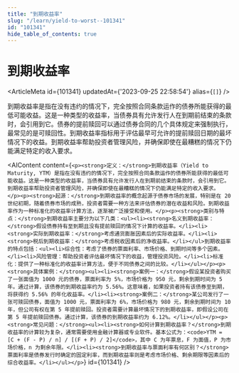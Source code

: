 ```yaml
---
title: "到期收益率"
slug: "/learn/yield-to-worst--101341"
id: "101341"
hide_table_of_contents: true
---
```



# 到期收益率

<ArticleMeta id={101341} updatedAt={'2023-09-25 22:58:54'} alias={`[]`} />
<div className='border-solid border-b border-t-0 my-4 border-[var(--ifm-color-gray-300)]' />

到期收益率是指在没有违约的情况下，完全按照合同条款运作的债券所能获得的最低可能收益。这是一种类型的收益率，当债券具有允许发行人在到期前结束的条款时，会引用到它。债券的提前赎回可以通过债券合同的几个具体规定来强制执行，最常见的是可赎回性。到期收益率指标用于评估最早可允许的提前赎回日期的最坏情况下的收益。到期收益率帮助投资者管理风险，并确保即使在最糟糕的情况下仍能满足特定的收入要求。

<AIContent content={`<p><strong>定义：</strong>到期收益率（Yield to Maturity, YTM）是指在没有违约的情况下，完全按照合同条款运作的债券所能获得的最低可能收益。这是一种类型的收益率，当债券具有允许发行人在到期前结束的条款时，会引用到它。到期收益率帮助投资者管理风险，并确保即使在最糟糕的情况下仍能满足特定的收入要求。</p><p><strong>起源：</strong>到期收益率的概念起源于债券市场的发展，特别是在 20 世纪初期，随着债券市场的成熟，投资者需要一种方法来评估债券的潜在收益和风险。到期收益率作为一种标准化的收益率计算方法，逐渐被广泛接受和使用。</p><p><strong>类别与特点：</strong>到期收益率主要分为以下几类：<ul><li><strong>名义到期收益率：</strong>假设债券持有至到期且没有提前赎回的情况下计算的收益率。</li><li><strong>实际到期收益率：</strong>考虑通货膨胀因素后的实际收益率。</li><li><strong>税后到期收益率：</strong>考虑税收因素后的净收益率。</li></ul>到期收益率的特点包括：<ul><li>综合性：考虑了债券的票面利率、市场价格、到期时间等多个因素。</li><li>风险管理：帮助投资者评估最坏情况下的收益，管理投资风险。</li><li>标准化：提供了一种标准化的收益率计算方法，便于不同债券之间的比较。</li></ul></p><p><strong>具体案例：</strong><ul><li><strong>案例一：</strong>假设某投资者购买了一张面值为 1000 元的债券，票面利率为 5%，市场价格为 950 元，剩余到期时间为 5 年。通过计算，该债券的到期收益率约为 5.56%。这意味着，如果投资者持有该债券至到期，将获得约 5.56% 的年化收益率。</li><li><strong>案例二：</strong>某公司发行了一张可赎回债券，面值为 1000 元，票面利率为 6%，市场价格为 980 元，剩余到期时间为 10 年，但公司有权在第 5 年提前赎回。投资者需要计算最坏情况下的到期收益率，即假设公司在第 5 年提前赎回债券。通过计算，该债券的到期收益率约为 6.12%。</li></ul></p><p><strong>常见问题：</strong><ul><li><strong>如何计算到期收益率？</strong>到期收益率的计算较为复杂，通常需要使用金融计算器或专业软件。基本公式为：<code>YTM = [C + (F - P) / n] / [(F + P) / 2]</code>，其中 C 为年票息，F 为面值，P 为市场价格，n 为剩余年限。</li><li><strong>到期收益率与票面利率有何区别？</strong>票面利率是债券发行时确定的固定利率，而到期收益率则是考虑市场价格、剩余期限等因素后的综合收益率。</li></ul></p>`} id={101341} />
